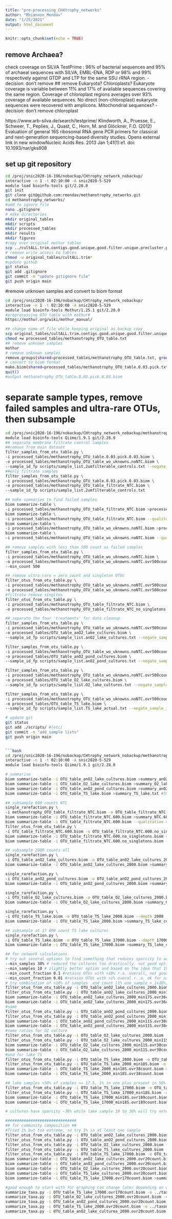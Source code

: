 ```yaml
---
title: "pre-processing_CH4trophy_networks"
author: "Rhiannon_Mondav"
date: "1/25/2021"
output: html_document
---
```


```r
knitr::opts_chunk$set(echo = TRUE)
```


## remove Archaea?
check coverage on SILVA TestPrime : 
96% of bacterial sequences and 95% of archaeal sequences with SILVA, EMBL-ENA, RDP or 98% and 99% respectively against GTDP and LTP for the same SSU rRNA region. 
-decision: don't remove
## remove Eukaryota? Chloroplasts?
Eukaryote coverage is variable between 11% and 17% of available sequences covering the same region. Coverage of chloroplast regions averages over 93% coverage of available sequences. No direct (non-chloroplast) eukaryote sequences were recovered with amplicons. Mitochondrial sequences?
-decision: don't remove chloroplast

https://www.arb-silva.de/search/testprime/
Klindworth, A., Pruesse, E., Schweer, T., Peplies, J., Quast, C., Horn, M. and Glöckner, F.O. (2012) Evaluation of general 16S ribosomal RNA gene PCR primers for classical and next-generation sequencing-based diversity studies. Opens external link in new windowNucleic Acids Res. 2013 Jan 1;41(1):e1. doi: 10.1093/nar/gks808

## set up git repository
```bash
cd /proj/snic2020-16-196/nobackup/CHtrophy_network_nobackup/
interactive -n 1 -t 02:10:00 -A snic2020-5-529
module load bioinfo-tools git/2.28.0
git init
git clone git@github.com:rmondav/methanotrophy_networks.git
cd methanotrophy_networks/
#add to ignore file
nano .gitignore
# make directories
mkdir original_tables
mkdir scripts
mkdir processed_tables
mkdir results
mkdir figures
#copy over original mothur tables
scp ../cultALL.trim.contigs.good.unique.good.filter.unique.precluster.pick.pick.agc.* ./original_tables/
# remove write access to tables
chmod -w original_tables/cultALL.trim*
#update github
git status
git add .gitignore
git commit -m "update gitignore file"
git push origin main
```


#remove unknown samples and convert to biom format
```bash
cd /proj/snic2020-16-196/nobackup/CHtrophy_network_nobackup/
interactive -n 1 -t 02:10:00 -A snic2020-5-529
module load bioinfo-tools Mothur/1.25.1 git/2.28.0
#preprocessing OTU table with mothur#
https://mothur.org/wiki/mothur_manual/

## change name of file while keeping original as backup copy
scp original_tables/cultALL.trim.contigs.good.unique.good.filter.unique.precluster.pick.pick.agc.shared processed_tables/methanotrophy_OTU_table.txt
chmod +w processed_tables/methanotrophy_OTU_table.txt
## remove unknown samples
mothur  
# remove unknown samples
remove.groups(shared=processed_tables/methanotrophy_OTU_table.txt, groups=AnaerobicPLUSC-JamtlaPLUSC-k1-k145-k49-k97)
# convert to biom format
make.biom(shared=processed_tables/methanotrophy_OTU_table.0.03.pick.txt)
quit()
#output methanotrophy_OTU_table.0.03.pick.0.03.biom
```

# separate sample types, remove failed samples and ultra-rare OTUs, then subsample
```bash
cd /proj/snic2020-16-196/nobackup/CHtrophy_network_nobackup/methanotrophy_networks
module load bioinfo-tools Qiime/1.9.1 git/2.28.0
## separate membrane filtrate control samples
##remove from main dataset
filter_samples_from_otu_table.py \
-i processed_tables/methanotrophy_OTU_table.0.03.pick.0.03.biom \
-o processed_tables/methanotrophy_OTU_table_wo_uknowns.noNTC.biom \
--sample_id_fp scripts/sample_list.2umfilterable_controls.txt --negate_sample_id_fp
##only filtrate samples
filter_samples_from_otu_table.py \
-i processed_tables/methanotrophy_OTU_table.0.03.pick.0.03.biom \
-o processed_tables/methanotrophy_OTU_table_filtrate_NTC.biom \
--sample_id_fp scripts/sample_list.2umfilterable_controls.txt 

## make summaries to find failed samples
biom summarize-table \
-i processed_tables/methanotrophy_OTU_table_filtrate_NTC.biom >processed_tables/summary_NTC.txt
biom summarize-table \
-i processed_tables/methanotrophy_OTU_table_filtrate_NTC.biom --qualitative >processed_tables/summary_NTC_qual.txt
biom summarize-table \
-i processed_tables/methanotrophy_OTU_table_wo_uknowns.noNTC.biom >processed_tables/summary_full_woNTC.txt
biom summarize-table \
-i processed_tables/methanotrophy_OTU_table_wo_uknowns.noNTC.biom --qualitative >processed_tables/summary_full_woNTC_qual.txt

## remove samples with less than 500 count as failed samples
filter_samples_from_otu_table.py \
-i processed_tables/methanotrophy_OTU_table_wo_uknowns.noNTC.biom \
-o processed_tables/methanotrophy_OTU_table_wo_uknowns.noNTC.ovr500count.biom \
--min_count 500

## remove ultra-rare = zero count and singleton OTUs
filter_otus_from_otu_table.py \
-i processed_tables/methanotrophy_OTU_table_wo_uknowns.noNTC.ovr500count.biom \
-o processed_tables/methanotrophy_OTU_table_wo_uknowns.noNTC.ovr500count_no_singletons.biom -n 2
#filtrate remove singltns
filter_otus_from_otu_table.py \
-i processed_tables/methanotrophy_OTU_table_filtrate_NTC.biom \
-o processed_tables/methanotrophy_OTU_table_filtrate_NTC_no_singletons.biom -n 2 

## separate the four 'treatments' for data cleanup
filter_samples_from_otu_table.py \
-i processed_tables/methanotrophy_OTU_table_wo_uknowns.noNTC.ovr500count_no_singletons.biom \
-o processed_tables/OTU_table_anO2_lake_cultures.biom \
--sample_id_fp scripts/sample_list.anO2_lake_cultures.txt --negate_sample_id_fp

filter_samples_from_otu_table.py \
-i processed_tables/methanotrophy_OTU_table_wo_uknowns.noNTC.ovr500count_no_singletons.biom \
-o processed_tables/OTU_table_anO2_pond_cultures.biom \
--sample_id_fp scripts/sample_list.anO2_pond_cultures.txt --negate_sample_id_fp

filter_samples_from_otu_table.py \
-i processed_tables/methanotrophy_OTU_table_wo_uknowns.noNTC.ovr500count_no_singletons.biom \
-o processed_tables/OTU_table_O2_lake_cultures.biom \
--sample_id_fp scripts/sample_list.O2_lake_cultures.txt --negate_sample_id_fp

filter_samples_from_otu_table.py \
-i processed_tables/methanotrophy_OTU_table_wo_uknowns.noNTC.ovr500count_no_singletons.biom \
-o processed_tables/OTU_table_TS_lake.biom \
--sample_id_fp scripts/sample_list.TS_lake_actual.txt --negate_sample_id_fp

# update git
git status
git add ./scripts/ #(etc)
git commit -m "add sample lists"
git push origin main


```bash

cd /proj/snic2020-16-196/nobackup/CHtrophy_network_nobackup/methanotrophy_networks/processed_tables
interactive -n 1 -t 02:10:00 -A snic2020-5-529
module load bioinfo-tools Qiime/1.9.1 git/2.28.0

# summarise
biom summarize-table -i OTU_table_anO2_lake_cultures.biom >summary_anO2_lake_cultures.txt #167 S
biom summarize-table -i OTU_table_O2_lake_cultures.biom >summary_O2_lake_cultures.txt #101 s
biom summarize-table -i OTU_table_anO2_pond_cultures.biom >summary_anO2_pond_cultures.txt #96 s
biom summarize-table -i OTU_table_TS_lake.biom >summary_TS_lake.txt #35 s

## subsample 600 counts NTC
single_rarefaction.py \
-i methanotrophy_OTU_table_filtrate_NTC.biom -o OTU_table_filtrate_NTC.600.biom --depth 600
biom summarize-table -i OTU_table_filtrate_NTC.600.biom >summary_NTC.600.txt
biom summarize-table -i OTU_table_filtrate_NTC.600.biom --qualitative >summary_NTC.600.qual.txt
filter_otus_from_otu_table.py \
-i OTU_table_filtrate_NTC.600.biom -o OTU_table_filtrate_NTC.600.no_singletons.biom -n 2
biom summarize-table -i OTU_table_filtrate_NTC.600.no_singletons.biom >summary_NTC.600.ns.txt
biom summarize-table -i OTU_table_filtrate_NTC.600.no_singletons.biom --qualitative >summary_NTC.600.ns.qual.txt

## subsample 2000 counts all
single_rarefaction.py \
-i OTU_table_anO2_lake_cultures.biom -o OTU_table_anO2_lake_cultures_2000.biom --depth 2000
biom summarize-table -i OTU_table_anO2_lake_cultures_2000.biom >summary_anO2_lake_cultures_2000.txt #163 samples

single_rarefaction.py \
-i OTU_table_anO2_pond_cultures.biom -o OTU_table_anO2_pond_cultures_2000.biom --depth 2000
biom summarize-table -i OTU_table_anO2_pond_cultures_2000.biom >summary_anO2_pond_cultures_2000.txt #95 samples

single_rarefaction.py \
-i OTU_table_O2_lake_cultures.biom -o OTU_table_O2_lake_cultures_2000.biom --depth 2000
biom summarize-table -i OTU_table_O2_lake_cultures_2000.biom >summary_O2_lake_cultures_2000.txt #101 samples

single_rarefaction.py \
-i OTU_table_TS_lake.biom -o OTU_table_TS_lake_2000.biom --depth 2000
biom summarize-table -i OTU_table_TS_lake_2000.biom >summary_TS_lake_cultures_2000.txt

## subsample at 17 000 count TS lake cultures
single_rarefaction.py \
-i OTU_table_TS_lake.biom -o OTU_table_TS_lake_17000.biom --depth 17000
biom summarize-table -i OTU_table_TS_lake_17000.biom >summary_TS_lake_cultures_17000.txt #35 samples

## for network calculations
# try out several options to find something that reduces sparcity to around 50% without removing all the richness/diversity
--min_samples 30% # reduced the cultures too drastically. not good option for cultures as they all had different starting assemblages
--min_samples 10 # slightly better option and based on the idea that 10 samples could give sufficient co-occurance patterns for strong stats
--min_count_fraction 0.1 #retains OTUs with >10% r.a. overall, not good, only dominant OTUs
--min_count_fraction 0.01 #retains OTUs with >1% overal r..a. ok for natural assemblages (lake) and the aerobic cultures but not good option for anO2 cultures
# try combination of >10% of samples  and count (1% one sample + 1x10%) for anO2 cultures and >106 (1% one sample +) for O2 cultures
filter_otus_from_otu_table.py -i OTU_table_anO2_lake_cultures_2000.biom -o OTU_table_anO2_lake_cultures_2000_min17S.biom --min_samples 17
filter_otus_from_otu_table.py -i OTU_table_anO2_lake_cultures_2000_min17S.biom -o OTU_table_anO2_lake_cultures_2000_min17S.ovr36count.biom -n 36
biom summarize-table -i OTU_table_anO2_lake_cultures_2000_min17S.ovr36count.biom >summary_anO2_lake_cultures_2000_min17S.ovr36count.txt
biom summarize-table -i OTU_table_anO2_lake_cultures_2000_min17S.ovr36count.biom --qualitative >summary_anO2_lake_cultures_2000_min17S.ovr36count_qual.txt
#same
filter_otus_from_otu_table.py -i OTU_table_anO2_pond_cultures_2000.biom -o OTU_table_anO2_pond_cultures_2000_min11S.biom --min_samples 11
filter_otus_from_otu_table.py -i OTU_table_anO2_pond_cultures_2000_min11S.biom -o OTU_table_anO2_pond_cultures_2000_min11S.ovr30count.biom -n 30
biom summarize-table -i OTU_table_anO2_pond_cultures_2000_min11S.ovr30count.biom >summary_anO2_pond_cultures_2000_min11S.ovr30count.txt
biom summarize-table -i OTU_table_anO2_pond_cultures_2000_min11S.ovr30count.biom --qualitative >summary_anO2_pond_cultures_2000_min11S.ovr30count_qual.txt
#same ratios for O2 culture
filter_otus_from_otu_table.py -i OTU_table_O2_lake_cultures_2000.biom -o OTU_table_O2_lake_cultures_2000_min11S.biom --min_samples 11
filter_otus_from_otu_table.py -i OTU_table_O2_lake_cultures_2000_min11S.biom -o OTU_table_O2_lake_cultures_2000_min11S.ovr30count.biom -n 30
biom summarize-table -i OTU_table_O2_lake_cultures_2000_min11S.ovr30count.biom >summary_O2_lake_cultures_2000_min11S.ovr30count.txt
biom summarize-table -i OTU_table_O2_lake_cultures_2000_min11S.ovr30count.biom --qualitative >summary_O2_lake_cultures_2000_min11S.ovr30count_qual.txt
#and for lake TS
filter_otus_from_otu_table.py -i OTU_table_TS_lake_2000.biom -o OTU_table_TS_lake_2000_min18S.biom --min_samples 18
filter_otus_from_otu_table.py -i OTU_table_TS_lake_2000_min18S.biom -o OTU_table_TS_lake_2000_min18S.ovr38count.biom -n 38
biom summarize-table -i OTU_table_TS_lake_2000_min18S.ovr38count.biom >summary_TS_lake_2000_min18S.ovr38count.txt
biom summarize-table -i OTU_table_TS_lake_2000_min18S.ovr38count.biom --qualitative >summary_TS_lake_2000_min18S.ovr38count_qual.txt

## lake samples >50% of samples >= 17.5, 1% in one plus present in 50% of samples = 188
filter_otus_from_otu_table.py -i OTU_table_TS_lake_17000.biom -o OTU_table_TS_lake_17000_min18S.biom --min_samples 18
filter_otus_from_otu_table.py -i OTU_table_TS_lake_17000_min18S.biom -o OTU_table_TS_lake_17000_min18S.ovr189count.biom -n 189
biom summarize-table -i OTU_table_TS_lake_17000_min18S.ovr189count.biom >summary_TS_lake_17000_min18S.ovr189count.txt
biom summarize-table -i OTU_table_TS_lake_17000_min18S.ovr189count.biom --qualitative >summary_TS_lake_17000_min18S.ovr189count_qual.txt

# cultures have sparcity ~70% while lake sample 10 to 30% will try network at this level

###############################
## for community composition ##
#Tried 1% but too extreme, so try 1% in at least one sample
filter_otus_from_otu_table.py -i OTU_table_anO2_lake_cultures_2000.biom -o OTU_table_anO2_lake_cultures_2000.ovr20count.biom -n 20
filter_otus_from_otu_table.py -i OTU_table_anO2_pond_cultures_2000.biom -o OTU_table_anO2_pond_cultures_2000.ovr20count.biom -n 20
filter_otus_from_otu_table.py -i OTU_table_O2_lake_cultures_2000.biom -o OTU_table_O2_lake_cultures_2000.ovr20count.biom -n 20
filter_otus_from_otu_table.py -i OTU_table_TS_lake_cultures_2000.biom -o OTU_table_TS_lake_cultures_2000.ovr20count.biom -n 20
filter_otus_from_otu_table.py -i OTU_table_TS_lake_17000.biom -o OTU_table_TS_lake_17000.ovr170count.biom -n 170
biom summarize-table -i OTU_table_anO2_lake_cultures_2000.ovr20count.biom >summary_anO2_lake_cultures_2000.ovr20count.txt
biom summarize-table -i OTU_table_anO2_pond_cultures_2000.ovr20count.biom >summary_anO2_pond_cultures_2000.ovr20count.txt
biom summarize-table -i OTU_table_O2_lake_cultures_2000.ovr20count.biom >summary_O2_lake_cultures_2000.ovr20count.txt
biom summarize-table -i OTU_table_TS_lake_cultures_2000.ovr20count.biom >summary_TS_lake_cultures_2000.ovr20count.txt
biom summarize-table -i OTU_table_TS_lake_17000.ovr170count.biom >summary_TS_lake_17000.ovr170count.txt

#good enough to start with for graphing can change later depending on what story people are interested in, or do taxa summary with original subsampled tables
summarize_taxa.py -i OTU_table_TS_lake_17000.ovr170count.biom -o ../taxonomy_summary/TS_lake
summarize_taxa.py -i OTU_table_O2_lake_cultures_2000.ovr20count.biom -o ../taxonomy_summary/MC_O2_lake
summarize_taxa.py -i OTU_table_anO2_pond_cultures_2000.ovr20count.biom -o ../taxonomy_summary/MC_anO2_pond
summarize_taxa.py -i OTU_table_TS_lake_2000.ovr20count.biom -o ../taxonomy_summary/TS_lake_2000
summarize_taxa.py -i OTU_table_anO2_lake_cultures_2000.ovr20count.biom -o ../taxonomy_summary/MC_anO2_lake

```


